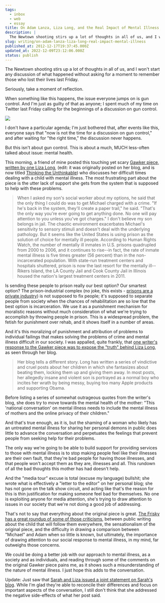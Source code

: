 ```yaml
---
tags:
  - inbox
  - web
  - essay
title: On Adam Lanza, Liza Long, and the Real Impact of Mental Illness
description: |
  The Newtown shooting stirs up a lot of thoughts in all of us, and I won’t start any discussion of what happened without asking for a moment to remember those who lost their lives last Friday. Seriously, take a moment of reflection. When something like this happens, the issue everyone jumps on is gun control. \[…]
slug: writing/on-adam-lanza-liza-long-real-impact-mental-illness
published_at: 2012-12-17T19:37:45.000Z
updated_at: 2022-12-09T23:12:06.000Z
status: publish
---
```

The Newtown shooting stirs up a lot of thoughts in all of us, and I won't start any discussion of what happened without asking for a moment to remember those who lost their lives last Friday.

Seriously, take a moment of reflection.

When something like this happens, the issue everyone jumps on is gun control. And I'm just as guilty of that as anyone; I spent much of my time on Twitter last Friday calling for the beginnings of a discussion on gun control.

![](https://twitter.com/JamesDiGioia/status/279702992679206912)

I don't have a particular agenda; I'm just bothered that, after events like this, everyone says that "now is not the time for a discussion on gun control," and after waiting for "the right time," the discussion never happens.

But this isn't about gun control. This is about a much, MUCH less-often talked about issue: mental health.

This morning, a friend of mine posted this touching yet scary [Gawker piece, written by one Liza Long](http://gawker.com/5968818/i-am-adam-lanzas-mother), (edit: it was originally posted on her blog, and is now titled [Thinking the Unthinkable](http://anarchistsoccermom.blogspot.com/2012/12/thinking-unthinkable.html)) who discusses her difficult times dealing with a child with mental illness. The most frustrating part about the piece is the utter lack of support she gets from the system that is supposed to help with these problems.

> When I asked my son's social worker about my options, he said that the only thing I could do was to get Michael charged with a crime. "If he's back in the system, they'll create a paper trail," he said. "That's the only way you're ever going to get anything done. No one will pay attention to you unless you've got charges." I don't believe my son belongs in jail. The chaotic environment exacerbates Michael's sensitivity to sensory stimuli and doesn't deal with the underlying pathology. But it seems like the United States is using prison as the solution of choice for mentally ill people. According to Human Rights Watch, the number of mentally ill inmates in U.S. prisons quadrupled from 2000 to 2006, and it continues to rise--in fact, the rate of inmate mental illness is five times greater (56 percent) than in the non-incarcerated population. With state-run treatment centers and hospitals shuttered, prison is now the last resort for the mentally ill--Rikers Island, the LA County Jail and Cook County Jail in Illinois housed the nation's largest treatment centers in 2011.

Is sending these people to prison really our best option? Our smartest option? The prison-industrial complex (no joke, this exists - [prisons are a private industry](http://www.propublica.org/article/by-the-numbers-the-u.s.s-growing-for-profit-detention-industry)) is not supposed to fix people; it's supposed to separate people from society when the chances of rehabilitation are so low that the best option is incarceration. We use it as a punishment mechanism for moralistic reasons without much consideration of what we're trying to accomplish by throwing people in prison. This is a widespread problem, the fetish for punishment over rehab, and it shows itself in a number of areas.

And it's this moralizing of punishment and attribution of problems to individual failings that makes solving the problems of crime and mental illness difficult in our society. I was appalled, quite frankly, that [one writer's response to the Gawker piece was to expose the "truth" behind Liza Long](http://sarahkendzior.com/2012/12/16/want-the-truth-behind-i-am-adam-lanzas-mother-read-her-blog/), as seen through her blog.

> Her blog tells a different story. Long has written a series of vindictive and cruel posts about her children in which she fantasizes about beating them, locking them up and giving them away. In most posts, her allegedly insane and violent son is portrayed as a normal boy who incites her wrath by being messy, buying too many Apple products and supporting Obama.

Before listing a series of somewhat outrageous quotes from the writer's blog, she does try to move towards the mental health of the mother: "This 'national conversation' on mental illness needs to include the mental illness of mothers and the online privacy of their children."

And that's true enough, as it is, but the shaming of a woman who likely has an untreated mental illness for sharing her personal demons in public does little to advance the conversation and perpetuates the feelings that prevent people from seeking help for their problems.

The only way we're going to be able to build support for providing services to those with mental illness is to stop making people feel like their illnesses are their own fault, that they're bad people for having those illnesses, and that people won't accept them as they are, illnesses and all. This rundown of all the bad thoughts this mother has had doesn't help.

And the "media tour" excuse is total (excuse my language) bullshit; she wrote what is effectively a "letter to the editor" on her personal blog; she has not gone on the talk show circuit, and acting like that's the reason for this is thin justification for making someone feel bad for themselves. No one is exploiting anyone for media attention, she's trying to draw attention to issues in our society that we're not doing a good job of addressing.

That's not to say that everything about the original piece is great. [The Frisky has a great roundup of some of those criticisms](http://www.thefrisky.com/2012-12-17/thoughts-on-liza-longs-viral-post-i-am-adam-lanzas-mother/), between public writing about the child that will follow them everywhere, the sensationalism of the original piece, and the difficulty in drawing a comparison between "Michael" and Adam when so little is known, but ultimately, the importance of drawing attention to our social response to mental illness, in my mind, far outweighs those concerns.

We could be doing a better job with our approach to mental illness, as a society and as individuals, and reading through some of the comments on the original Gawker piece pains me, as it shows such a misunderstanding of the nature of mental illness. I just hope this adds to the conversation.

Update: Just saw that [Sarah and Liza issued a joint statement on Sarah's blog](http://sarahkendzior.com/2012/12/17/a-joint-statement-from-sarah-and-liza/). While I'm glad they're able to reconcile their differences and focus on important aspects of the conversation, I still don't think that she addressed the negative side-effects of what her post said.
